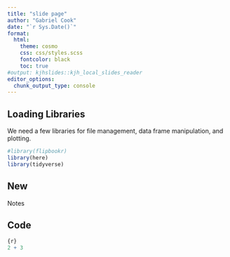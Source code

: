 ```yaml
---
title: "slide page"
author: "Gabriel Cook"
date: "`r Sys.Date()`"
format:
  html:
    theme: cosmo
    css: css/styles.scss
    fontcolor: black
    toc: true
#output: kjhslides::kjh_local_slides_reader
editor_options: 
  chunk_output_type: console
---
```


## Loading Libraries

We need a few libraries for file management, data frame manipulation, and plotting.

```r
#library(flipbookr)
library(here)
library(tidyverse)
```

## New

Notes

## Code

``` R
{r}
2 + 3
```
